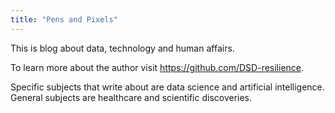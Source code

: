 ```yaml
---
title: "Pens and Pixels"
---
```


This is blog about data, technology and human affairs.

To learn more about the author visit <https://github.com/DSD-resilience>.

Specific subjects that write about are data science and artificial intelligence.  General subjects are healthcare and scientific discoveries.
